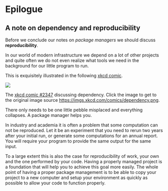 # Epilogue {#sec-intro-epilog}
## A note on dependency and reproducibility {#sec-intro-pm-reproducibility}

Before we conclude our notes on _package managers_ we should discuss **reproducibility**.

In our world of modern infrastructure we depend on a lot of other projects and quite often we do not even realize what tools we need in the background for our little program to run. 

This is exquisitely illustrated in the following [xkcd comic](https://xkcd.com).

::: {#fig-xkcd-dependency}
[![](https://imgs.xkcd.com/comics/dependency.png)](https://xkcd.com/2347/)

The [xkcd comic #2347](https://xkcd.com/2347/) discussing dependency. Click the image to get to the original image source [https://imgs.xkcd.com/comics/dependency.png](https://imgs.xkcd.com/comics/dependency.png). 
:::

There only needs to be one little pebble misplaced and everything collapses.
A package manager helps you. 

In industry and academia it is often a problem that some computation can not be reproduced.
Let it be an experiment that you need to rerun two years after your initial run, or generate some computations for an annual report.
You will require your program to provide the same output for the same input. 



To a large extent this is also the case for reproducibility of work, your own and the one performed by your code.
Having a properly managed project is a foundation that will help you to achieve this goal more easily.
The whole point of having a proper package management is to be able to copy your project to a new computer and setup your environment as quickly as possible to allow your code to function properly.